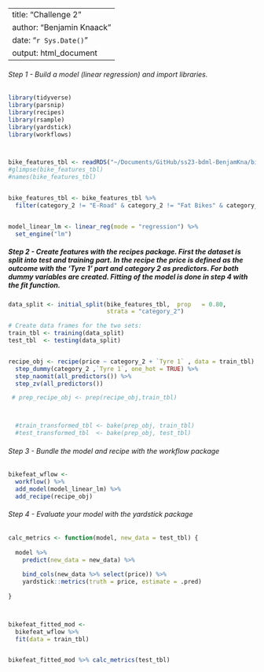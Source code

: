 
---
title: "Challenge 2 "
author: "Benjamin Knaack"
date: "`r Sys.Date()`"
output: html_document
---

###### Step 1 - Build a model (linear regression) and import libraries.
```r


library(tidyverse)
library(parsnip)
library(recipes)
library(rsample)
library(yardstick)
library(workflows)



bike_features_tbl <- readRDS("~/Documents/GitHub/ss23-bdml-BenjamKna/bike_features_tbl.rds")
#glimpse(bike_features_tbl)
#names(bike_features_tbl)


bike_features_tbl <- bike_features_tbl %>% 
  filter(category_2 != "E-Road" & category_2 != "Fat Bikes" & category_2 != "Adventure"& category_2 != "Downhill" & category_2 != "Dirt Jump" & category_2 != "E-Gravel" & category_2 != "E-Fitness" ) 


model_linear_lm <- linear_reg(mode = "regression") %>%
  set_engine("lm")
```

##### Step 2 - Create features with the recipes package. First the dataset is split into test and training part. In the recipe the price is defined as the outcome with the 'Tyre 1' part and category 2 as predictors. For both dummy variables are created. Fitting of the model is done in step 4 with the fit function.

```r

data_split <- initial_split(bike_features_tbl,  prop   = 0.80, 
                            strata = "category_2")

# Create data frames for the two sets:
train_tbl <- training(data_split)
test_tbl  <- testing(data_split)


recipe_obj <- recipe(price ~ category_2 + `Tyre 1` , data = train_tbl) %>%
  step_dummy(category_2 ,`Tyre 1`, one_hot = TRUE) %>%
  step_naomit(all_predictors()) %>%
  step_zv(all_predictors()) 

 # prep_recipe_obj <- prep(recipe_obj,train_tbl)



  #train_transformed_tbl <- bake(prep_obj, train_tbl)
  #test_transformed_tbl  <- bake(prep_obj, test_tbl)

```


###### Step 3 - Bundle the model and recipe with the workflow package
```r
bikefeat_wflow <- 
  workflow() %>% 
  add_model(model_linear_lm) %>% 
  add_recipe(recipe_obj)

```
###### Step 4 - Evaluate your model with the yardstick package
```r
calc_metrics <- function(model, new_data = test_tbl) {
  
  model %>%
    predict(new_data = new_data) %>%
    
    bind_cols(new_data %>% select(price)) %>%
    yardstick::metrics(truth = price, estimate = .pred)
  
}



bikefeat_fitted_mod <- 
  bikefeat_wflow %>% 
  fit(data = train_tbl)


bikefeat_fitted_mod %>% calc_metrics(test_tbl)


```





